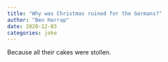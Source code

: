 ```yaml
---
title: "Why was Christmas ruined for the Germans?"
author: "Ben Harrap"
date: 2020-12-03
categories: joke
---
```


Because all their cakes were stollen.